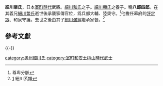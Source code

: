 '''細川業氏'''，日本[[室町時代|室町時代]]武將。[[細川和氏|細川和氏]]之子。[[細川顯氏|細川顯氏]]之養子。稱'''八郎四郎'''。在其義兄[[細川繁氏|細川繁氏]]逝世後承襲家傳官位，爲兵部大輔、陸奧守。<ref>尊卑分脈</ref>他擔任幕府的[[評定眾|評定眾]]、和泉守護。去世之後由其子[[細川滿經|細川滿經]]繼承家督。<ref>[http://www.geocities.jp/kawabemasatake/hosokawa.html] {{Wayback|url=http://www.geocities.jp/kawabemasatake/hosokawa.html |date=20131203000952 }}細川系譜</ref>
== 參考文獻 ==
{{Reflist|2}}

{{-}}
{{細川氏}}

[[category:奧州細川氏|category:奧州細川氏]]
[[category:室町和安土桃山時代武士|category:室町和安土桃山時代武士]]